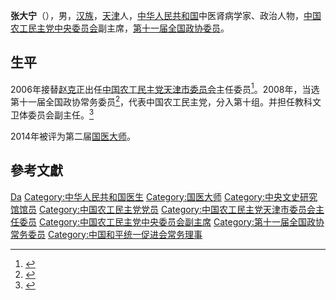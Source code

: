 {{expand|time=2013-10-01T05:44:25+00:00}}
'''张大宁'''（{{bd|1944年|9月|}}），男，[[汉族|汉族]]，[[天津|天津]]人，[[中华人民共和国|中华人民共和国]]中医肾病学家、政治人物，[[中国农工民主党中央委员会|中国农工民主党中央委员会]]副主席，[[第十一届全国政协委员|第十一届全国政协委员]]。

== 生平 ==
2006年接替[[赵克正|赵克正]]出任[[中国农工民主党天津市委员会|中国农工民主党天津市委员会]]主任委员<ref>{{Cite news |url=http://news.sina.com.cn/o/2006-12-29/084510888871s.shtml |title=农工民主党天津市委会召开八届七次全委会 |via=新浪网 |date=2006-12-29 |work=天津日报 |accessdate=2020-05-27}}</ref>。2008年，当选第十一届全国政协常务委员<ref>{{cite news|title=第十一届全国政协委员名单|url=http://www.indaa.com.cn/zt/2009qglh/zxzs/200903/t20090303_127573.html|accessdate=2013-04-09|newspaper=新华社北京1月25日电 中国人民政治协商会议第十一届全国委员会委员名单(共2237人，2008年1月25日政协第十届全国委员会常务委员会第二十次会议通过)|date=2008年1月25日|deadurl=yes|archiveurl=https://web.archive.org/web/20130928014403/http://www.indaa.com.cn/zt/2009qglh/zxzs/200903/t20090303_127573.html|archivedate=2013年9月28日|df=}}</ref>，代表中国农工民主党，分入第十组。并担任教科文卫体委员会副主任。<ref>{{cite news|title=全国政协信息-张大宁|url=http://www.cppcc.gov.cn/CMS/wylibary/showJcwyxtInfoWylibary.action?tabJcwyxt.guid=11W0003490&wytype=wjwy|accessdate=2013-04-11|newspaper=全国政协委员会|archive-date=2019-08-04|archive-url=https://web.archive.org/web/20190804082934/http://www.cppcc.gov.cn/CMS/wylibary/showJcwyxtInfoWylibary.action?tabJcwyxt.guid=11W0003490&wytype=wjwy|dead-url=no}}</ref>

2014年被评为第二届[[国医大师|国医大师]]。

== 參考文獻 ==
{{reflist}}

{{start box}}
{{s-ppo}}
{{s-before|[[赵克正|赵克正]]}}
{{s-title|[[中国农工民主党天津市委员会|中国农工民主党天津市委员会]]主任委员|2006年－2012年}}
{{s-after|[[沈中阳|沈中阳]]}}
{{end box}}

{{国医大师}}
{{中央文史研究馆馆员}}
{{Navboxes 
| title  = 张大宁在[[中国农工民主党|中国农工民主党]]的职务
| list1  =
{{中国农工民主党第十二届中央委员会}}
{{中国农工民主党第十三届中央委员会}}
{{中国农工民主党第十四届中央委员会}}
}}
{{Navboxes 
| title  = 张大宁在[[中国和平统一促进会|中国和平统一促进会]]的职务
| list1  =
{{中国和平统一促进会第八届理事会}}
}}

{{Authority control}}

{{DEFAULTSORT:Zhang张}}
[[Category:张姓|Da]]
[[Category:中华人民共和国医生|Category:中华人民共和国医生]]
[[Category:国医大师|Category:国医大师]]
[[Category:中央文史研究馆馆员|Category:中央文史研究馆馆员]]
[[Category:中国农工民主党党员|Category:中国农工民主党党员]]
[[Category:中国农工民主党天津市委员会主任委员|Category:中国农工民主党天津市委员会主任委员]]
[[Category:中国农工民主党中央委员会副主席|Category:中国农工民主党中央委员会副主席]]
[[Category:第十一届全国政协常务委员|Category:第十一届全国政协常务委员]]
[[Category:中国和平统一促进会常务理事|Category:中国和平统一促进会常务理事]]


{{中国政治人物小作品}}